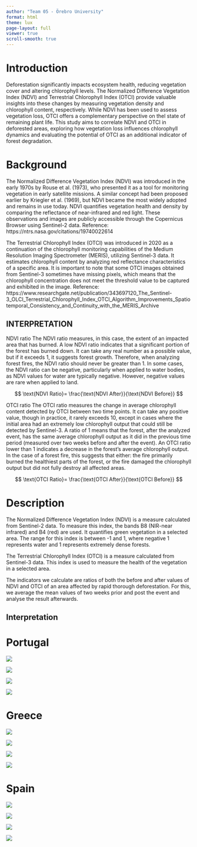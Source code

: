 ```yaml
---
author: "Team 05 - Örebro University"
format: html
theme: lux
page-layout: full
viewer: true
scroll-smooth: true
---
```


# Introduction

Deforestation significantly impacts ecosystem health, reducing vegetation cover and altering chlorophyll levels. The Normalized Difference Vegetation Index (NDVI) and Terrestrial Chlorophyll Index (OTCI) provide valuable insights into these changes by measuring vegetation density and chlorophyll content, respectively. While NDVI has been used to assess vegetation loss, OTCI offers a complementary perspective on thel state of remaining plant life. This study aims to correlate NDVI and OTCI in deforested areas, exploring how vegetation loss influences chlorophyll dynamics and evaluating the potential of OTCI as an additional indicator of forest degradation.

# Background

The Normalized Difference Vegetation Index (NDVI) was introduced in the early 1970s by Rouse et al. (1973), who presented it as a tool for monitoring vegetation in early satellite missions. A similar concept had been proposed earlier by Kriegler et al. (1969), but NDVI became the most widely adopted and remains in use today. NDVI quantifies vegetation health and density by comparing the reflectance of near-infrared and red light. These observations and images are publicly accessible through the Copernicus Browser using Sentinel-2 data. Reference: https://ntrs.nasa.gov/citations/19740022614

The Terrestrial Chlorophyll Index (OTCI) was introduced in 2020 as a continuation of the chlorophyll monitoring capabilities of the Medium Resolution Imaging Spectrometer (MERIS), utilizing Sentinel-3 data. It estimates chlorophyll content by analyzing red reflectance characteristics of a specific area. It is important to note that some OTCI images obtained from Sentinel-3 sometimes have missing pixels, which means that the chlorophyll concentration does not meet the threshold value to be captured and exhibited in the image. Reference: https://www.researchgate.net/publication/343697120_The_Sentinel-3_OLCI_Terrestrial_Chlorophyll_Index_OTCI_Algorithm_Improvements_Spatiotemporal_Consistency_and_Continuity_with_the_MERIS_Archive

## INTERPRETATION

NDVI ratio The NDVI ratio measures, in this case, the extent of an impacted area that has burned. A low NDVI ratio indicates that a significant portion of the forest has burned down. It can take any real number as a possible value, but if it exceeds 1, it suggests forest growth. Therefore, when analyzing forest fires, the NDVI ratio should never be greater than 1. In some cases, the NDVI ratio can be negative, particularly when applied to water bodies, as NDVI values for water are typically negative. However, negative values are rare when applied to land.

$$
\text{NDVI Ratio}= \frac{\text{NDVI After}}{\text{NDVI Before}}
$$

OTCI ratio The OTCI ratio measures the change in average chlorophyll content detected by OTCI between two time points. It can take any positive value, though in practice, it rarely exceeds 10, except in cases where the initial area had an extremely low chlorophyll output that could still be detected by Sentinel-3. A ratio of 1 means that the forest, after the analyzed event, has the same average chlorophyll output as it did in the previous time period (measured over two weeks before and after the event). An OTCI ratio lower than 1 indicates a decrease in the forest’s average chlorophyll output. In the case of a forest fire, this suggests that either: the fire primarily burned the healthiest parts of the forest, or the fire damaged the chlorophyll output but did not fully destroy all affected areas.

$$
\text{OTCI Ratio}= \frac{\text{OTCI After}}{\text{OTCI Before}}
$$

# Description

The Normalized Difference Vegetation Index (NDVI) is a measure calculated from Sentinel-2 data. To measure this index, the bands B8 (NIR-near infrared) and B4 (red) are used. It quantifies green vegetation in a selected area. The range for this index is between -1 and 1, where negative 1 represents water and 1 represents extremely dense forests.

The Terrestrial Chlorophyll Index (OTCI) is a measure calculated from Sentinel-3 data. This index is used to measure the health of the vegetation in a selected area.

The indicators we calculate are ratios of both the before and after values of NDVI and OTCI of an area affected by rapid thorough deforestation. For this, we average the mean values of two weeks prior and post the event and analyse the result afterwards.

## Interpretation

# Portugal

::: {layout-ncol="2"}
![](photo/b4/2024-09-03-00_00_2024-09-03-23_59_Sentinel-2_L2A_NDVI.jpg)

![](photo/b4/2024-09-12-00_00_2024-09-12-23_59_Sentinel-3_OLCI_L2_Land_Custom_script.jpg)

![](photo/After/2024-09-30-00_00_2024-09-30-23_59_Sentinel-2_L2A_NDVI.jpg)

![](photo/After/2024-09-29-00_00_2024-09-29-23_59_Sentinel-3_OLCI_L2_Land_OTCI.jpg)
:::

# Greece

::: {layout-ncol="2"}
![](photo/Greece/NDVI_before_Greece.jpg)

![](photo/Greece/OTCI_before_Greece.jpg)

![](photo/Greece/NDVI_after_Greece.jpg)

![](photo/Greece/OTCI_after_Greece.jpg)
:::

# Spain

::: {layout-ncol="2"}
![](photo/Spain/NDVI_before_Spain.jpg)

![](photo/Spain/OTCI_before_Spain.jpg)

![](photo/Spain/NDVI_after_Spain.jpg)

![](photo/Spain/OTCI_after_Spain.jpg)
:::
